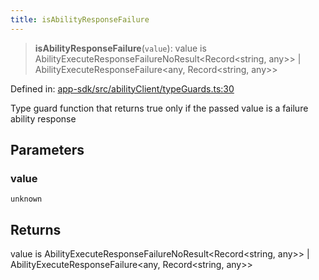 ```yaml
---
title: isAbilityResponseFailure
---
```


> **isAbilityResponseFailure**(`value`): value is AbilityExecuteResponseFailureNoResult\<Record\<string, any\>\> \| AbilityExecuteResponseFailure\<any, Record\<string, any\>\>

Defined in: [app-sdk/src/abilityClient/typeGuards.ts:30](https://github.com/LIT-Protocol/Vincent/blob/24971b3553e0b3a0f81730455f8a1892791091ad/packages/libs/app-sdk/src/abilityClient/typeGuards.ts#L30)

Type guard function that returns true only if the passed value is a failure ability response

## Parameters

### value

`unknown`

## Returns

value is AbilityExecuteResponseFailureNoResult\<Record\<string, any\>\> \| AbilityExecuteResponseFailure\<any, Record\<string, any\>\>
